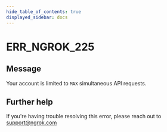 ```yaml
---
hide_table_of_contents: true
displayed_sidebar: docs
---
```



# ERR_NGROK_225

## Message

Your account is limited to `MAX` simultaneous API requests.

<ErrorDetails error="err_ngrok_225" />

## Further help

If you're having trouble resolving this error, please reach out to [support@ngrok.com](mailto:support@ngrok.com?subject=Help%20with%20ERR_NGROK_225)
